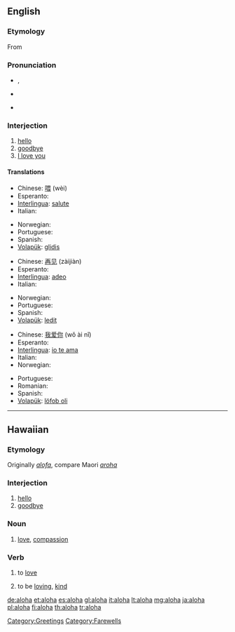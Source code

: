{{also|Aloha}}
==English==

===Etymology===
From {{etyl|haw}} {{term|aloha||love|lang=haw}} <!--when using it as a greeting it can mean "hello" or "good-bye", also "I love you". The reply is ''"Aloha (iä) 'oe"''.-->

===Pronunciation===
* {{a|UK}} {{IPA|/æˈləʊˌhɑː/}}, {{SAMPA|/{"l@U%hA:/}}
* {{a|US}} {{enPR|Ălōhă}}
* {{rhymes|əʊhɑː}}

===Interjection===
{{wikipedia}}
{{en-interjection}}

# [[hello]]
# [[goodbye]]
# [[I love you]]

====Translations====
{{trans-top|hello}}
* Chinese: [[喂]] (wèi)
* Esperanto: {{t+|eo|saluton|xs=Esperanto}}
* [[Interlingua]]: [[salute]]
* Italian: {{t+|it|ciao}}
{{trans-mid}}
* Norwegian: {{t+|no|hei}}
* Portuguese: {{t+|pt|olá}}
* Spanish: {{t+|es|hola}}
* [[Volapük]]: [[glidis]]
{{trans-bottom}}

{{trans-top|goodbye}}
* Chinese: [[再见]] (zàijiàn)
* Esperanto: {{t-|eo|adiaŭ|xs=Esperanto}}
* [[Interlingua]]: [[adeo]]
* Italian: {{t+|it|ciao}}
{{trans-mid}}
* Norwegian: {{t-|no|avskjed}}
* Portuguese: {{t+|pt|adeus}}
* Spanish: {{t+|es|adiós}}
* [[Volapük]]: [[ledit]]
{{trans-bottom}}

{{trans-top|I love you}}
* Chinese: [[我爱你]] (wǒ ài nǐ)
* Esperanto: {{t+|eo|mi amas vin|xs=Esperanto}}
* [[Interlingua]]: [[io te ama]]
* Italian: {{t-|it|Ti amo}}
* Norwegian: {{t-|no|jeg elsker deg}}
{{trans-mid}}
* Portuguese: {{t-|pt|eu te amo}}
* Romanian: {{t-|ro|te iubesc}}
* Spanish: {{t-|es|te amo}}
* [[Volapük]]: [[löfob oli]]
{{trans-bottom}}

[[Category:Greetings]]
[[Category:Farewells]]
----

==Hawaiian==

===Etymology===
Originally ''[[alofa]]'', compare Maori ''[[aroha]]''

===Interjection===
{{haw-intj}}

# [[hello]]
# [[goodbye]]

===Noun===
{{haw-noun}}

# [[love]], [[compassion]]

===Verb===
{{haw-verb}}

# {{i|transitive}} to [[love]]
# {{i|stative}} to be [[loving]], [[kind]]

[[de:aloha]]
[[et:aloha]]
[[es:aloha]]
[[gl:aloha]]
[[it:aloha]]
[[lt:aloha]]
[[mg:aloha]]
[[ja:aloha]]
[[pl:aloha]]
[[fi:aloha]]
[[th:aloha]]
[[tr:aloha]]